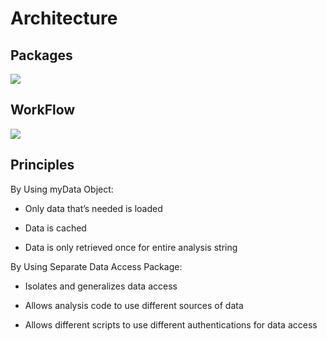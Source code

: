 # Architecture

## Packages

![](ArchVis/Slide1.PNG)

## WorkFlow

![](ArchVis/Slide2.PNG)

## Principles

By Using myData Object:

-   Only data that's needed is loaded

-   Data is cached

-   Data is only retrieved once for entire analysis string

By Using Separate Data Access Package:

-   Isolates and generalizes data access

-   Allows analysis code to use different sources of data

-   Allows different scripts to use different authentications for data access
